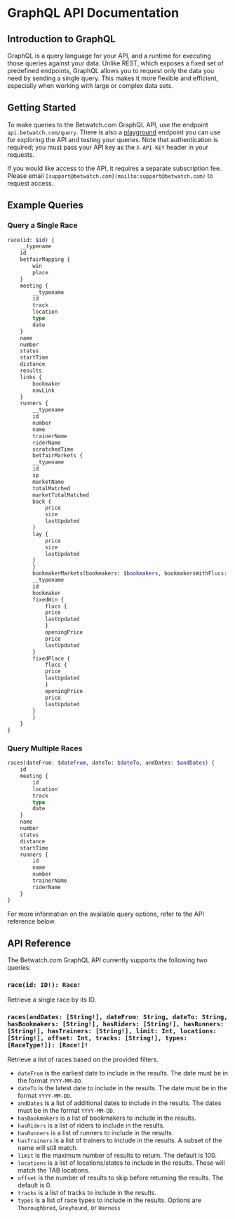 # GraphQL API Documentation

## Introduction to GraphQL

GraphQL is a query language for your API, and a runtime for executing those queries against your data. Unlike REST, which exposes a fixed set of predefined endpoints, GraphQL allows you to request only the data you need by sending a single query. This makes it more flexible and efficient, especially when working with large or complex data sets.

## Getting Started

To make queries to the Betwatch.com GraphQL API, use the endpoint `api.betwatch.com/query`. There is also a [playground](https://api.betwatch.com/playground) endpoint you can use for exploring the API and testing your queries. Note that authentication is required; you must pass your API key as the `X-API-KEY` header in your requests.

If you would like access to the API, it requires a separate subscription fee. Please email `[support@betwatch.com](mailto:support@betwatch.com)` to request access.

## Example Queries

### Query a Single Race

```graphql
race(id: $id) {
    __typename
    id
    betfairMapping {
        win
        place
    }
    meeting {
        __typename
        id
        track
        location
        type
        date
    }
    name
    number
    status
    startTime
    distance
    results
    links {
        bookmaker
        navLink
    }
    runners {
        __typename
        id
        number
        name
        trainerName
        riderName
        scratchedTime
        betfairMarkets {
        __typename
        id
        sp
        marketName
        totalMatched
        marketTotalMatched
        back {
            price
            size
            lastUpdated
        }
        lay {
            price
            size
            lastUpdated
        }
        }
        bookmakerMarkets(bookmakers: $bookmakers, bookmakersWithFlucs: $bookmakersWithFlucs) {
        __typename
        id
        bookmaker
        fixedWin {
            flucs {
            price
            lastUpdated
            }
            openingPrice
            price
            lastUpdated
        }
        fixedPlace {
            flucs {
            price
            lastUpdated
            }
            openingPrice
            price
            lastUpdated
        }
        }
    }
}
```

### Query Multiple Races

```graphql
races(dateFrom: $dateFrom, dateTo: $dateTo, andDates: $andDates) {
    id
    meeting {
        id
        location
        track
        type
        date
    }
    name
    number
    status
    distance
    startTime
    runners {
        id
        name
        number
        trainerName
        riderName
    }
}
```

For more information on the available query options, refer to the API reference below.

## API Reference

The Betwatch.com GraphQL API currently supports the following two queries:

### `race(id: ID!): Race!`

Retrieve a single race by its ID.

### `races(andDates: [String!], dateFrom: String, dateTo: String, hasBookmakers: [String!], hasRiders: [String!], hasRunners: [String!], hasTrainers: [String!], limit: Int, locations: [String!], offset: Int, tracks: [String!], types: [RaceType!]): [Race!]!`

Retrieve a list of races based on the provided filters.

- `dateFrom` is the earliest date to include in the results. The date must be in the format `YYYY-MM-DD`.
- `dateTo` is the latest date to include in the results. The date must be in the format `YYYY-MM-DD`.
- `andDates` is a list of additional dates to include in the results. The dates must be in the format `YYYY-MM-DD`.
- `hasBookmakers` is a list of bookmakers to include in the results.
- `hasRiders` is a list of riders to include in the results.
- `hasRunners` is a list of runners to include in the results.
- `hasTrainers` is a list of trainers to include in the results. A subset of the name will still match.
- `limit` is the maximum number of results to return. The default is 100.
- `locations` is a list of locations/states to include in the results. These will match the TAB locations.
- `offset` is the number of results to skip before returning the results. The default is 0.
- `tracks` is a list of tracks to include in the results.
- `types` is a list of race types to include in the results. Options are `Thoroughbred`, `Greyhound`, or `Harness`

